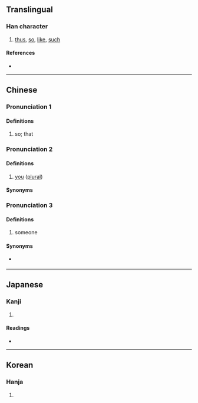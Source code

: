 {{character info/new}}
==Translingual==

===Han character===
{{Han char|rn=9|rad=人|as=09|sn=11|four=24264|canj=OTKR|ids=⿰亻若}}

# [[thus]], [[so]], [[like]], [[such]]

====References====
* {{Han ref|kx=0110.080|dkj=00840|dj=0235.030|hdz=10171.060|uh=504C|ud=20556|bh=B0B4|bd=45236}}

----

==Chinese==
{{zh-forms}}

===Pronunciation 1===
{{zh-pron
|m=ruò
|c=je6
|c-t=ngiak5
|h=pfs=
|md=
|mn=
|w=
|mc=y
|oc=y
|cat=
}}

====Definitions====
{{zh-hanzi}}

# so; that
#: {{zh-x|偌大 年紀|'''so''' old}}

===Pronunciation 2===
{{zh-pron
|c-t=niak4
}}

====Definitions====
{{zh-hanzi}}

# {{lb|zh|Taishanese}} [[you]] ([[plural]])
#: {{zh-x|偌 做乜 唔 來 幫手 啊？|Why aren't '''you all''' helping?|C-T}}

====Synonyms====
{{zh-dial|你們}}

===Pronunciation 3===
{{zh-pron
|c-t=niak2
}}

====Definitions====
{{zh-hanzi}}

# {{lb|zh|Taishanese}} someone

====Synonyms====
* {{qualifier|Taishanese}} {{zh-l|人偌}}

----

==Japanese==

===Kanji===
{{ja-kanji|grade=|rs=人09}}

# {{defn|lang=ja|sort=人09}}

====Readings====
* {{ja-readings|on=[[じゃ]] (ja), [[にゃ]] (nya)|kun=[[このような]] (konoyouna), [[このように]] (konoyouni)}}

----

==Korean==

===Hanja===
{{ko-hanja|hangeul=야|rv=ya|mr=ya}}

# {{defn|lang=ko|sort=人09}}